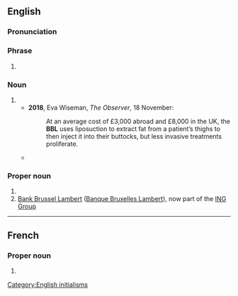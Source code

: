 {{also|bbl}}
==English==

===Pronunciation===
{{IPA letters|en|B|B|L}}

===Phrase===
{{head|en|phrase}}

# {{initialism of|en|[[be]] [[back]] [[later]]|dot=;}} {{n-g|also {{m|en|bbl}}.}}

===Noun===
{{en-noun}}

# {{init of|en|Brazilian butt lift}}
#* '''2018''', Eva Wiseman, ''The Observer'', 18 November:
#*: At an average cost of £3,000 abroad and £8,000 in the UK, the '''BBL''' uses liposuction to extract fat from a patient’s thighs to then inject it into their buttocks, but less invasive treatments proliferate.
#* {{quote-journal|en|date=2022-05-11|author=Sandra E. Garcia|title=Butt Lifts Are Booming. Healing Is No Joke.|journal={{w|The New York Times Magazine}}|url=https://www.nytimes.com/interactive/2022/05/11/magazine/brazilian-butt-lift.html|passage=Dream Body Recovery is just one of countless recovery houses that have cropped up in Miami, which has become the heartbeat of the '''B.B.L.''' boom in the United States. The average price of a '''B.B.L.''' nationwide is around $5,000, according to the American Society of Plastic Surgeons.}}


===Proper noun===
{{en-proper noun}}

# {{init of|en|{{w|British Basketball League}}}}
# [[w:Bank Brussel Lambert|Bank Brussel Lambert]] ([[w:Banque Bruxelles Lambert|Banque Bruxelles Lambert]]), now part of the [[w:ING Group|ING Group]]

[[Category:English initialisms]]

----

==French==

===Proper noun===
{{fr-proper noun|f}}

# {{init of|fr|{{w|Banque Bruxelles Lambert}}}}
